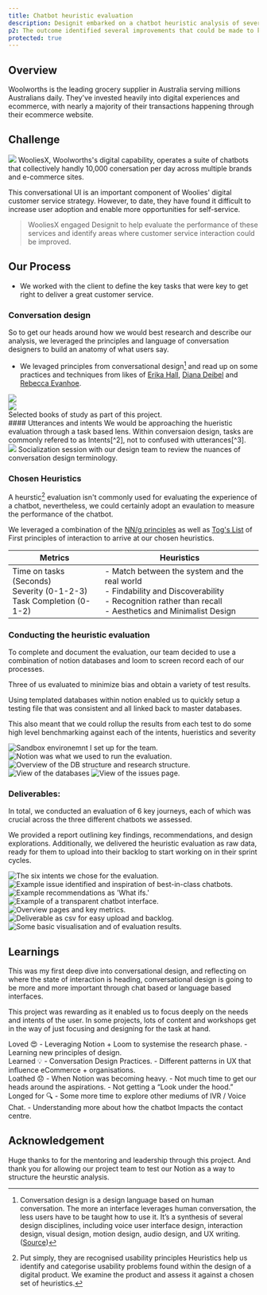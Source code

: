 ```yaml
---
title: Chatbot heuristic evaluation
description: Designit embarked on a chatbot heuristic analysis of several key journeys within a large marketplace organisation in Australia.
p2: The outcome identified several improvements that could be made to key customer tasks within the chatbot and IVR systems.
protected: true
---
```


<Collaborators people="Andrew Barrie"/>

## Overview
Woolworths is the leading grocery supplier in Australia serving millions Australians daily. They've invested heavily into digital experiences and ecommerce, with nearly a majority of their transactions happening through their ecommerce website.



## Challenge

<Img className="max-w-2xl items-end p-0 lg:p-0 pt-64 cpx-32" ImgClassName="object-scale-down" src="/projects/woolies-chat/olive.png"/>
WooliesX, Woolworths's digital capability, operates a suite of chatbots that collectively handly 10,000 conersation per day across multiple brands and e-commerce sites.

This conversational UI is an important component of Woolies' digital customer service strategy. However, to date, they have found it difficult to increase user adoption and enable more opportunities for self-service.

> WooliesX engaged Designit to help evaluate the performance of these services and identify areas where customer service interaction could be improved.

## Our Process

- We worked with the client to define the key tasks that were key to get right to deliver a great customer service.


### Conversation design

So to get our heads around how we would best research and describe our analysis, we leveraged the principles and language of conversation designers to build an anatomy of what users say.
- We levaged principles from conversational design[^1] and read up on some practices and techniques from likes of [Erika Hall](https://abookapart.com/products/conversational-design), [Diana Deibel](https://twitter.com/dianadoesthis) and [Rebecca Evanhoe](https://twitter.com/revanhoe).

<div className="grid my-3 max-w-xl mx-auto gap-4 grid-cols-2">
<div className="flex items-center justify-center">
<img className="max-h-80" src="/projects/woolies-chat/conversation-design.png"/>
</div>
<div className="flex items-center justify-center">
<img className="max-h-80" src="/projects/woolies-chat/conversations-with-things.png"/>
</div>
</div>
<Caption>Selected books of study as part of this project.</Caption>

<br/>
#### Utterances and intents
We would be approaching the hueristic evaluation through a task based lens. Within conversaion design, tasks are commonly refered to as Intents[^2], not to confused with utterances[^3].
<br/>
<Img className="max-w-3xl mx-auto rounded-lg overflow-clip" type="slide" src="/projects/woolies-chat/intent-examples.png"/>
<Caption>Socialization session with our design team to review the nuances of conversation design terminology.</Caption>

### Chosen Heuristics

A heurstic[^4] evaluation isn't commonly used for evaluating the experience of a chatbot, nevertheless, we could certainly adopt an evaulation to measure the performance of the chatbot.

We leveraged a combination of the [NN/g principles](https://www.nngroup.com/articles/ten-usability-heuristics/) as well as [Tog's List](https://www.designprinciplesftw.com/collections/first-principles-of-interaction-design) of First principles of interaction to arrive at our chosen heuristics.

| Metrics | Heuristics | 
| --- | --- |
| Time on tasks (Seconds)<br/>Severity (0-1-2-3)<br/> Task Completion (0-1-2) | - Match between the system and the real world <br/> - Findability and Discoverability <br/> - Recognition rather than recall <br /> - Aesthetics and Minimalist Design|


### Conducting the heuristic evaluation

To complete and document the evaluation, our team decided to use a combination of notion databases and loom to screen record each of our processes.

Three of us evaluated to minimize bias and obtain a variety of test results.

Using templated databases within notion enabled us to quickly setup a testing file that was consistent and all linked back to master databases.

This also meant that we could rollup the results from each test to do some high level benchmarking against each of the intents, hueristics and severity

<MDXCarousel>
<Img className="max-w-3xl mx-auto p-14 lg:p-14 dark:bg-indigo-600"src="/projects/woolies-chat/notion/notion-gif.gif" alt="Sandbox environemnt I set up for the team."/>
<Img alt="Notion was what we used to run the evaluation." className="max-w-3xl mx-auto  dark:bg-indigo-600"src="/projects/woolies-chat/notion/notion-1.png"/>
<Img alt="Overview of the DB structure and research structure."className="max-w-3xl mx-auto  dark:bg-indigo-600"src="/projects/woolies-chat/notion/database-structure.png"/>
<Img alt="View of the databases" className="max-w-3xl mx-auto  dark:bg-indigo-600"src="/projects/woolies-chat/notion/notion-twopages.png"/>
<Img alt="View of the issues page." className="max-w-3xl p-12 mx-auto  dark:bg-indigo-600"src="/projects/woolies-chat/notion/issue-page.png"/>
</MDXCarousel>

### Deliverables:
In total, we conducted an evaluation of 6 key journeys, each of which was crucial across the three different chatbots we assessed.

We provided a report outlining key findings, recommendations, and design explorations. Additionally, we delivered the heuristic evaluation as raw data, ready for them to upload into their backlog to start working on in their sprint cycles.
<br/>

<MDXCarousel>
<Img src="/projects/woolies-chat/deliverable/1.png" alt="The six intents we chose for the evaluation." type="slides"/>
<Img alt="Example issue identified and inspiration of best-in-class chatbots." src="/projects/woolies-chat/deliverable/2.png" type="slides"/>
<Img alt="Example recommendations as 'What ifs.'" src="/projects/woolies-chat/deliverable/3.png" type="slides"/>
<Img alt="Example of a transparent chatbot interface." src="/projects/woolies-chat/deliverable/4.png" type="slides"/>
<Img alt="Overview pages and key metrics." src="/projects/woolies-chat/deliverable/5.png" type="slides"/>
<Img alt="Deliverable as csv for easy upload and backlog." src="/projects/woolies-chat/deliverable/6.png" type="slides"/>
<Img alt="Some basic visualisation and of evaluation results." src="/projects/woolies-chat/deliverable/7.png" type="slides"/>
</MDXCarousel>



## Learnings

This was my first deep dive into conversational design, and reflecting on where the state of interaction is heading, conversational design is going to be more and more important through chat based or language based interfaces.

This project was rewarding as it enabled us to focus deeply on the needs and intents of the user. In some projects, lots of content and workshops get in the way of just focusing and designing for the task at hand.

<div className=" my-5 max-w-2xl mx-auto w-full gap-4 grid md:grid-cols-2">
<div>
Loved 😍
- Leveraging Notion + Loom to systemise the research phase.
- Learning new principles of design.
</div>
<div>
Learned 💡
- Conversation Design Practices.
- Different patterns in UX that influence eCommerce + organisations.
</div>
<div>
Loathed 😞
- When Notion was becoming heavy.
- Not much time to get our heads around the aspirations.
- Not getting a “Look under the hood.”
</div>
<div>
Longed for 🔍
- Some more time to explore other mediums of IVR / Voice Chat.
- Understanding more about how the chatbot Impacts the contact centre.
</div>
</div>

## Acknowledgement

Huge thanks to <Person name="Andrew Barrie"/> for the mentoring and leadership through this project. And thank you for allowing our project team to test our Notion as a way to structure the heurstic analysis.

[^1]: Conversation design is a design language based on human conversation. The more an interface leverages human conversation, the less users have to be taught how to use it. It’s a synthesis of several design disciplines, including voice user interface design, interaction design, visual design, motion design, audio design, and UX writing. ([Source](https://arc.net/l/quote/owkczxyp))

[^2]: __Intent__ describes the types of requests people have, or tasks they want to do.

[^3]: __Utterance__ can be thought of as _query_, refers to what a user says to make such a request, whether it's a specific word, phrase, or full sentence.

[^4]:Put simply, they are recognised usability principles Heuristics help us identify and categorise usability problems found within the design of a digital product. We examine the product and assess it against a chosen set of heuristics.